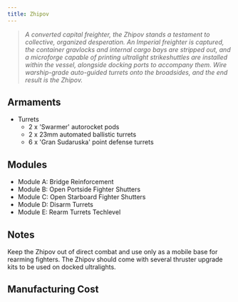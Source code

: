```yaml
---
title: Zhipov
---
```



> *A converted capital freighter, the Zhipov stands a testament to collective, organized desperation. An Imperial freighter is captured, the container gravlocks and internal cargo bays are stripped out, and a microforge capable of printing ultralight strikeshuttles are installed within the vessel, alongside docking ports to accompany them. Wire warship-grade auto-guided turrets onto the broadsides, and the end result is the Zhipov.*


## Armaments

* Turrets
  * 2 x 'Swarmer' autorocket pods 
  * 2 x 23mm automated ballistic turrets 
  * 6 x 'Gran Sudaruska' point defense turrets


## Modules

* Module A: Bridge Reinforcement 
* Module B: Open Portside Fighter Shutters 
* Module C: Open Starboard Fighter Shutters 
* Module D: Disarm Turrets 
* Module E: Rearm Turrets Techlevel


## Notes

Keep the Zhipov out of direct combat and use only as a mobile base for rearming fighters. The Zhipov should come with several thruster upgrade kits to be used on docked ultralights.


## Manufacturing Cost

<ShipCost shipName={frontmatter.title} />